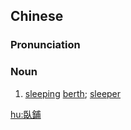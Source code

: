==Chinese==
{{zh-forms|s=卧铺}}

===Pronunciation===
{{zh-pron
|m=wòpù
|c=ngo6 pou1
|mn=qz:ngō͘-pho͘/xm,zz:gō-pho͘
|cat=n
}}

===Noun===
{{zh-noun}}

# [[sleeping]] [[berth]]; [[sleeper]]

[[hu:臥鋪]]